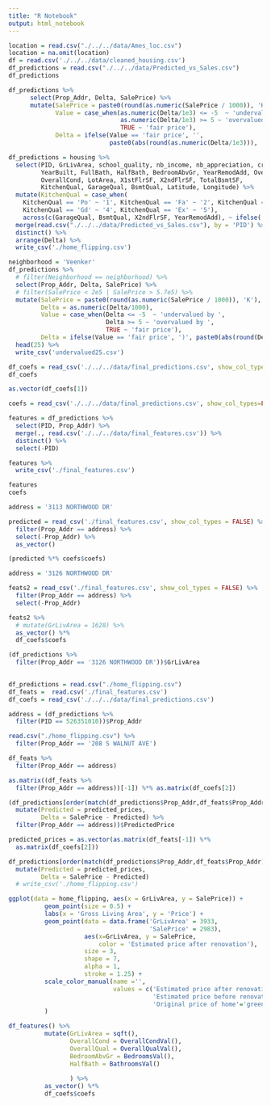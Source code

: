 ```yaml
---
title: "R Notebook"
output: html_notebook
---
```



```r
location = read.csv("./../../data/Ames_loc.csv")
location = na.omit(location)
df = read.csv('./../../data/cleaned_housing.csv')
df_predictions = read.csv("./../../data/Predicted_vs_Sales.csv")
df_predictions 
```


```r
df_predictions %>%
      select(Prop_Addr, Delta, SalePrice) %>%
      mutate(SalePrice = paste0(round(as.numeric(SalePrice / 1000)), 'K'),
             Value = case_when(as.numeric(Delta/1e3) <= -5  ~ 'undervalued by ',
                               as.numeric(Delta/1e3) >= 5 ~ 'overvalued by ',
                               TRUE ~ 'fair price'),
             Delta = ifelse(Value == 'fair price', '', 
                            paste0(abs(round(as.numeric(Delta/1e3))), 'K')))
```


```r
df_predictions = housing %>%
  select(PID, GrLivArea, school_quality, nb_income, nb_appreciation, crime_rate, 
         YearBuilt, FullBath, HalfBath, BedroomAbvGr, YearRemodAdd, OverallQual,
         OverallCond, LotArea, X1stFlrSF, X2ndFlrSF, TotalBsmtSF,
         KitchenQual, GarageQual, BsmtQual, Latitude, Longitude) %>%
  mutate(KitchenQual = case_when(
    KitchenQual == 'Po' ~ '1', KitchenQual == 'Fa' ~ '2', KitchenQual == 'TA' ~ '3',
    KitchenQual == 'Gd' ~ '4', KitchenQual == 'Ex' ~ '5'),
    across(c(GarageQual, BsmtQual, X2ndFlrSF, YearRemodAdd), ~ ifelse(. == 0, '-', .))) %>%
  merge(read.csv("./../../data/Predicted_vs_Sales.csv"), by = 'PID') %>%
  distinct() %>%
  arrange(Delta) %>%
  write_csv('./home_flipping.csv')
```





```r
neighborhood = 'Veenker'
df_predictions %>%
  # filter(Neighborhood == neighborhood) %>%
  select(Prop_Addr, Delta, SalePrice) %>%
  # filter(SalePrice < 2e5 | SalePrice > 5.7e5) %>%
  mutate(SalePrice = paste0(round(as.numeric(SalePrice / 1000)), 'K'),
         Delta = as.numeric(Delta/1000),
         Value = case_when(Delta <= -5  ~ 'undervalued by ',
                           Delta >= 5 ~ 'overvalued by ',
                           TRUE ~ 'fair price'),
         Delta = ifelse(Value == 'fair price', ')', paste0(abs(round(Delta)), 'K'))) %>%
  head(25) %>%
  write_csv('undervalued25.csv')
```


```r
df_coefs = read_csv('./../../data/final_predictions.csv', show_col_types=FALSE)
df_coefs

as.vector(df_coefs[1])
```

```r
coefs = read_csv('./../../data/final_predictions.csv', show_col_types=FALSE)

features = df_predictions %>%
  select(PID, Prop_Addr) %>%
  merge(., read.csv('./../../data/final_features.csv')) %>%
  distinct() %>%
  select(-PID)

features %>%
  write_csv('./final_features.csv')

features
coefs
```

```r
address = '3113 NORTHWOOD DR'

predicted = read_csv('./final_features.csv', show_col_types = FALSE) %>%
  filter(Prop_Addr == address) %>%
  select(-Prop_Addr) %>%
  as_vector()

(predicted %*% coefs$coefs)
```

```r
address = '3126 NORTHWOOD DR'

feats2 = read_csv('./final_features.csv', show_col_types = FALSE) %>%
  filter(Prop_Addr == address) %>%
  select(-Prop_Addr)

feats2 %>%
  # mutate(GrLivArea = 1628) %>%
  as_vector() %*% 
  df_coefs$coefs

(df_predictions %>%
  filter(Prop_Addr == '3126 NORTHWOOD DR'))$GrLivArea
  
```

```r
df_predictions = read.csv("./home_flipping.csv")
df_feats =  read.csv('./final_features.csv')
df_coefs = read_csv('./../../data/final_predictions.csv')
```

```r
address = (df_predictions %>%
  filter(PID == 526351010))$Prop_Addr

read.csv("./home_flipping.csv") %>%
  filter(Prop_Addr == '208 S WALNUT AVE')
```

```r
df_feats %>%
  filter(Prop_Addr == address)
```


```r
as.matrix((df_feats %>%
  filter(Prop_Addr == address))[-1]) %*% as.matrix(df_coefs[2])
```


```r
(df_predictions[order(match(df_predictions$Prop_Addr,df_feats$Prop_Addr)),] %>%
  mutate(Predicted = predicted_prices,
         Delta = SalePrice - Predicted) %>%
  filter(Prop_Addr == address))$PredictedPrice
```



```r
predicted_prices = as.vector(as.matrix(df_feats[-1]) %*%
  as.matrix(df_coefs[2]))

df_predictions[order(match(df_predictions$Prop_Addr,df_feats$Prop_Addr)),] %>%
  mutate(Predicted = predicted_prices,
         Delta = SalePrice - Predicted)
  # write_csv('./home_flipping.csv')
```


```r
ggplot(data = home_flipping, aes(x = GrLivArea, y = SalePrice)) +
          geom_point(size = 0.5) +
          labs(x = 'Gross Living Area', y = 'Price') +
          geom_point(data = data.frame('GrLivArea' = 3933,
                                       'SalePrice' = 2983),
                     aes(x=GrLivArea, y = SalePrice, 
                         color = 'Estimated price after renovation'),
                     size = 3,
                     shape = 7,
                     alpha = 1,
                     stroke = 1.25) +
          scale_color_manual(name ='', 
                             values = c('Estimated price after renovation'='red', 
                                        'Estimated price before renovation'='orange', 
                                        'Original price of home'='green')
          )
```



```r
df_features() %>%
          mutate(GrLivArea = sqft(),
                 OverallCond = OverallCondVal(),
                 OverallQual = OverallQualVal(),
                 BedroomAbvGr = BedroomsVal(),
                 HalfBath = BathroomsVal()
                 
                 ) %>%
          as_vector() %*% 
          df_coefs$coefs
```

